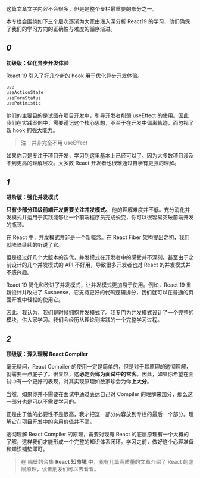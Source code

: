 这篇文章文字内容不会很多，但是是整个专栏最重要的部分之一。

本专栏会围绕如下三个层次逐渐为大家由浅入深分析 React19 的学习，他们确保了我们的学习方向的正确性与难度的循序渐进。

## *0*
**初级版：优化异步开发体验**


React 19 引入了好几个新的 hook 用于优化异步开发体验。

```bash
use
useActionState
useFormStatus
usePotimistic
```

他们的主要目的是试图在项目开发中，引导开发者削弱 useEffect 的使用。因此我们在实践案例中，需要谨记这个核心思想，不至于在开发中偏离轨迹，而忽视了新 hook 的强大能力。

> 注：并非完全不用 useEffect

如果你只是专注于项目开发，学习到这里基本上已经可以了。因为大多数项目涉及不到更高的理解层次。大多数 React 开发者也很难通过自学有更强的理解。

## *1*
**进阶版：强化并发模式**

**只有少部分顶级前端开发需要关注并发模式。** 他的理解难度并不低。充分消化并发模式并运用于实践能够让一个前端程序员完成蜕变，你可以很容易突破前端开发的瓶颈。

在 React 中，并发模式并非是一个新概念。在 React Fiber 架构提出之初，我们就陆陆续续的听说了它。

但是经过好几个大版本的迭代，并发模式在开发者中的感受并不深刻。甚至由于之前设计的几个并发模式的 API 不好用，导致很多开发者也对 React 的并发模式并不感兴趣。

React 19 简化和改进了并发模式，让并发模式更加易于使用。例如，React 19 重新设计并改进了 Suspense，它支持更好的代码逻辑拆分，我们就可以在普通的页面开发中轻松的使用它。


因此，我认为，我们是时候拥抱并发模式了。我专门为并发模式设计了一个完整的模块，供大家学习。我们会经历从理论到实践的一个完整学习过程。



## *2*
**顶级版：深入理解 React Compiler**

毫无疑问，React Compiler 的使用一定是简单的，但是对于其原理的透彻理解，就需要一点底子了。很显然，这**必定会称为面试中的常客**。因此，如果你希望在面试中有一个更好的表现，对其实现原理如数家珍会为你**上大分**。

当然，如果你并不需要在面试中通过表达自己对 Compiler 的理解来加分，那么这一部分也是可以不需要学习的。

正是由于他的必要性不是很高，我才把这一部分内容放到专栏的最后一个部分。理解它在项目开发中的实用价值并不高。

透彻理解 React Compiler 的原理，需要对现有 React 的底层原理有一个大概的了解，这样我们才能形成一个完整的知识体系闭环。学习之前，做好这个心理准备和知识铺垫即可。

> 在 隔壁的合集 **React 知命境** 中，我有几篇高质量的文章介绍了 React 的底层原理，读者朋友们可以去看看。
